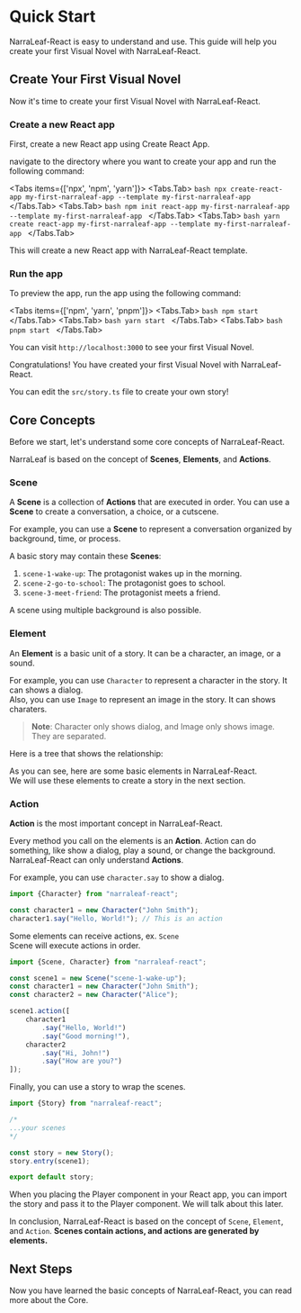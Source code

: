 
# Quick Start

NarraLeaf-React is easy to understand and use. This guide will help you create your first Visual Novel with NarraLeaf-React.

## Create Your First Visual Novel

Now it's time to create your first Visual Novel with NarraLeaf-React.

<Steps>

### Create a new React app

First, create a new React app using Create React App.

navigate to the directory where you want to create your app and run the following command:

<Tabs items={['npx', 'npm', 'yarn']}>
    <Tabs.Tab>
        ```bash
        npx create-react-app my-first-narraleaf-app --template my-first-narraleaf-app
        ```
    </Tabs.Tab>
    <Tabs.Tab>
        ```bash
        npm init react-app my-first-narraleaf-app --template my-first-narraleaf-app
        ```
    </Tabs.Tab>
    <Tabs.Tab>
        ```bash
        yarn create react-app my-first-narraleaf-app --template my-first-narraleaf-app
        ```
    </Tabs.Tab>
</Tabs>

This will create a new React app with NarraLeaf-React template.

### Run the app

To preview the app, run the app using the following command:

<Tabs items={['npm', 'yarn', 'pnpm']}>
    <Tabs.Tab>
        ```bash
        npm start
        ```
    </Tabs.Tab>
    <Tabs.Tab>
        ```bash
        yarn start
        ```
    </Tabs.Tab>
    <Tabs.Tab>
        ```bash
        pnpm start
        ```
    </Tabs.Tab>
</Tabs>

You can visit `http://localhost:3000` to see your first Visual Novel.

</Steps>

Congratulations! You have created your first Visual Novel with NarraLeaf-React.

You can edit the `src/story.ts` file to create your own story! 

## Core Concepts

Before we start, let's understand some core concepts of NarraLeaf-React.

NarraLeaf is based on the concept of **Scenes**, **Elements**, and **Actions**.  

### Scene

A **Scene** is a collection of **Actions** that are executed in order. You can use a **Scene** to create a conversation, a choice, or a cutscene.  

For example, you can use a **Scene** to represent a conversation organized by background, time, or process.  

A basic story may contain these **Scenes**:
1. `scene-1-wake-up`: The protagonist wakes up in the morning.
2. `scene-2-go-to-school`: The protagonist goes to school.
3. `scene-3-meet-friend`: The protagonist meets a friend.

A scene using multiple background is also possible. 

### Element

An **Element** is a basic unit of a story. It can be a character, an image, or a sound. 

For example, you can use `Character` to represent a character in the story. It can shows a dialog.   
Also, you can use `Image` to represent an image in the story. It can shows charaters.  
> **Note**: Character only shows dialog, and Image only shows image. They are separated. 

Here is a tree that shows the relationship: 

<FileTree>
    <FileTree.Folder name="Story" defaultOpen>
        <FileTree.File name="Scene" />
        <FileTree.Folder name="Character" defaultOpen>
            <FileTree.File name="Sentence" />
            <FileTree.File name="Word" />
        </FileTree.Folder>
        <FileTree.File name="Image" />
        <FileTree.File name="Sound" />
        <FileTree.File name="Menu" />
        <FileTree.File name="Script" />
        <FileTree.File name="Condition" />
        <FileTree.File name="Control" />
    </FileTree.Folder>
    <FileTree.Folder name="Animation" defaultOpen>
        <FileTree.File name="Transform" />
        <FileTree.File name="Transition" />
    </FileTree.Folder>
</FileTree>

As you can see, here are some basic elements in NarraLeaf-React.  
We will use these elements to create a story in the next section.

### Action

**Action** is the most important concept in NarraLeaf-React. 

Every method you call on the elements is an **Action**. Action can do something, like show a dialog, play a sound, or change the background. 
NarraLeaf-React can only understand **Actions**. 

For example, you can use `character.say` to show a dialog.

```typescript
import {Character} from "narraleaf-react";

const character1 = new Character("John Smith");
character1.say("Hello, World!"); // This is an action
```

Some elements can receive actions, ex. `Scene`  
Scene will execute actions in order. 

```typescript
import {Scene, Character} from "narraleaf-react";

const scene1 = new Scene("scene-1-wake-up");
const character1 = new Character("John Smith");
const character2 = new Character("Alice");

scene1.action([
    character1
        .say("Hello, World!")
        .say("Good morning!"),
    character2
        .say("Hi, John!")
        .say("How are you?")
]);
```

Finally, you can use a story to wrap the scenes. 

```typescript
import {Story} from "narraleaf-react";

/*
...your scenes
*/

const story = new Story();
story.entry(scene1);

export default story;
```

When you placing the Player component in your React app, you can import the story and pass it to the Player component. We will talk about this later. 

In conclusion, NarraLeaf-React is based on the concept of `Scene`, `Element`, and `Action`.
**Scenes contain actions, and actions are generated by elements.**

## Next Steps

Now you have learned the basic concepts of NarraLeaf-React, you can read more about the Core.

<Cards num={1}>
    <Cards.Card
        title="Core"
        description="Learn more about the core concepts of NarraLeaf-React."
        href="/documentation/core"
        arrow
    />
</Cards>

